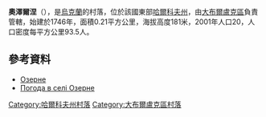 {{coord|50|16|19|N|37|34|11|E|scale:100000_region:UA|display=title}}

'''奧澤爾涅'''（{{lang-uk|Озерне}}），是[[烏克蘭|烏克蘭]]的村落，位於該國東部[[哈爾科夫州|哈爾科夫州]]，由[[大布爾盧克區|大布爾盧克區]]負責管轄，始建於1746年，面積0.21平方公里，海拔高度181米，2001年人口20，人口密度每平方公里93.5人。

==參考資料==
*[http://gska2.rada.gov.ua/pls/z7502/A005?rdat1=09.01.2009&rf7571=32697 Озерне]{{dead link|date=2017年12月 |bot=InternetArchiveBot |fix-attempted=yes }}
* [http://weather.in.ua/ua/har'kovskaja/18551 Погода в селі Озерне] {{Wayback|url=http://weather.in.ua/ua/har'kovskaja/18551 |date=20200425021842 }}

{{DEFAULTSORT:Озерне}}
[[Category:哈爾科夫州村落|Category:哈爾科夫州村落]]
[[Category:大布爾盧克區村落|Category:大布爾盧克區村落]]


{{Kharkiv-geo-stub}}